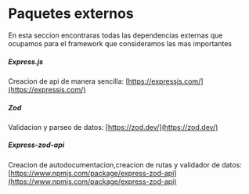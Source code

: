 # Paquetes externos

En esta seccion encontraras todas las dependencias externas que ocupamos para el framework que consideramos las mas importantes


##### Express.js

Creacion de api de manera sencilla: [https://expressjs.com/](https://expressjs.com/)

##### Zod

Validacion y parseo de datos: [https://zod.dev/](https://zod.dev/)

##### Express-zod-api

Creacion de autodocumentacion,creacion de rutas y validador de datos: [https://www.npmjs.com/package/express-zod-api](https://www.npmjs.com/package/express-zod-api)
